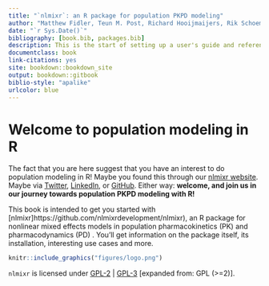 ```yaml
--- 
title: "`nlmixr`: an R package for population PKPD modeling"
author: "Matthew Fidler, Teun M. Post, Richard Hooijmaijers, Rik Schoemaker, Mirjam N. Trame, Justin Wilkins, Yuan Xiong and Wenping Wang"
date: "`r Sys.Date()`"
bibliography: [book.bib, packages.bib]
description: This is the start of setting up a user's guide and reference manual for nlmixr
documentclass: book
link-citations: yes
site: bookdown::bookdown_site
output: bookdown::gitbook
biblio-style: "apalike"
urlcolor: blue
---
```


# Welcome to population modeling in R {-}
The fact that you are here suggest that you have an interest to do population modeling in R! Maybe you found this through our [nlmixr website](http://nlmixr.org/wp/). Maybe via [Twitter](https://twitter.com/nlmixr), [LinkedIn](https://www.linkedin.com/start/join?session_redirect=https%3A%2F%2Fwww.linkedin.com%2Fgroups%2F8621368&trk=login_reg_redirect), or [GitHub](https://github.com/nlmixrdevelopment/nlmixr). Either way: **welcome, and join us in our journey towards population PKPD modeling with R!**

This book is intended to get you started with [nlmixr]https://github.com/nlmixrdevelopment/nlmixr), an R package for nonlinear mixed effects models in population pharmacokinetics (PK) and pharmacodynamics (PD) . You'll get information on the package itself, its installation, interesting use cases and more.

```r
knitr::include_graphics("figures/logo.png")
```

`nlmixr` is licensed under [GPL-2](https://cran.r-project.org/web/licenses/GPL-2) | [GPL-3](https://cran.r-project.org/web/licenses/GPL-3) [expanded from: GPL (>=2)].



<!-- Written in **bookdown** [@R-bookdown] and [@xie2015] -->


<!-- ```{r include=FALSE} -->
<!-- # automatically create a bib database for R packages -->
<!-- knitr::write_bib(c( -->
<!--   .packages(), 'bookdown', 'knitr', 'rmarkdown' -->
<!-- ), 'packages.bib') -->
<!-- ``` -->
